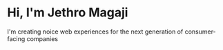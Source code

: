 # Hi, I'm Jethro Magaji

I'm creating noice web experiences for the next generation of consumer-facing companies
